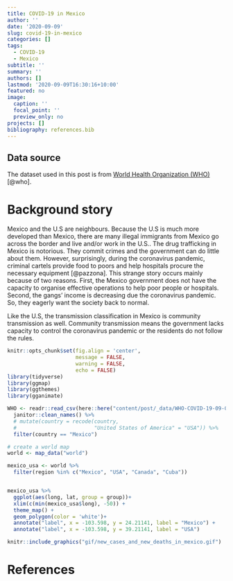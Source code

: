 ```yaml
---
title: COVID-19 in Mexico
author: ''
date: '2020-09-09'
slug: covid-19-in-mexico
categories: []
tags:
  - COVID-19
  - Mexico
subtitle: ''
summary: ''
authors: []
lastmod: '2020-09-09T16:30:16+10:00'
featured: no
image:
  caption: ''
  focal_point: ''
  preview_only: no
projects: []
bibliography: references.bib
---
```


## Data source
The dataset used in this post is from [World Health Organization (WHO)](https://covid19.who.int/table)[@who].

# Background story

Mexico and the U.S are neighbours. Because the U.S is much more developed than Mexico, there are many illegal immigrants from Mexico go across the border and live and/or work in the U.S.. The drug trafficking in Mexico is notorious. They commit crimes and the government can do little about them. However, surprisingly, during the coronavirus pandemic, criminal cartels provide food to poors and help hospitals procure the necessary equipment [@pazzona]. This strange story occurs mainly because of two reasons. First, the Mexico government does not have the capacity to organise effective operations to help poor people or hospitals. Second, the gangs' income is decreasing due the coronavirus pandemic. So, they eagerly want the society back to normal.

Like the U.S, the transmission classification in Mexico is community transmission as well. Community transmission means the government lacks capacity to control the coronavirus pandemic or the residents do not follow the rules. 

```r
knitr::opts_chunk$set(fig.align = 'center',
                      message = FALSE,
                      warning = FALSE,
                      echo = FALSE)
library(tidyverse)
library(ggmap)
library(ggthemes)
library(gganimate)
```


```r
WHO <- readr::read_csv(here::here("content/post/_data/WHO-COVID-19-09-09-2020.csv")) %>% 
  janitor::clean_names() %>% 
  # mutate(country = recode(country,
  #                         "United States of America" = "USA")) %>% 
  filter(country == "Mexico")
```


```r
# create a world map
world <- map_data("world")

mexico_usa <- world %>% 
  filter(region %in% c("Mexico", "USA", "Canada", "Cuba"))


mexico_usa %>% 
  ggplot(aes(long, lat, group = group))+
  xlim(c(min(mexico_usa$long), -50)) +
  theme_map() +
  geom_polygon(color = 'white')+
  annotate("label", x = -103.598, y = 24.21141, label = "Mexico") +
  annotate("label", x = -103.598, y = 39.21141, label = "USA")

```

```r
knitr::include_graphics("gif/new_cases_and_new_deaths_in_mexico.gif")
```

# References
